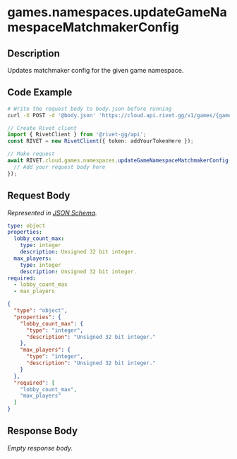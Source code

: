 
# games.namespaces.updateGameNamespaceMatchmakerConfig

## Description

Updates matchmaker config for the given game namespace.


## Code Example

<CodeGroup title='Request' tag='POST' label='https://cloud.api.rivet.gg/v1/games/{game_id}/namespaces/{namespace_id}/mm-config'>

```bash {{ title: 'cURL' }}
# Write the request body to body.json before running
curl -X POST -d '@body.json' 'https://cloud.api.rivet.gg/v1/games/{game_id}/namespaces/{namespace_id}/mm-config'
```

```ts
// Create Rivet client
import { RivetClient } from '@rivet-gg/api';
const RIVET = new RivetClient({ token: addYourTokenHere });

// Make request
await RIVET.cloud.games.namespaces.updateGameNamespaceMatchmakerConfig({
  // Add your request body here
});
```

</CodeGroup>


## Request Body

_Represented in [JSON Schema](https://json-schema.org/)._

<CodeGroup title='Request'>

```yaml
type: object
properties:
  lobby_count_max:
    type: integer
    description: Unsigned 32 bit integer.
  max_players:
    type: integer
    description: Unsigned 32 bit integer.
required:
  - lobby_count_max
  - max_players

```

```json
{
  "type": "object",
  "properties": {
    "lobby_count_max": {
      "type": "integer",
      "description": "Unsigned 32 bit integer."
    },
    "max_players": {
      "type": "integer",
      "description": "Unsigned 32 bit integer."
    }
  },
  "required": [
    "lobby_count_max",
    "max_players"
  ]
}
```

</CodeGroup>


## Response Body

_Empty response body._
